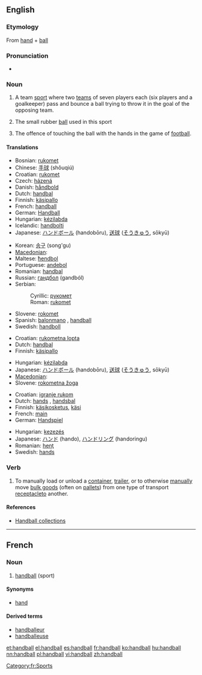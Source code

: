 ==English==

===Etymology===
{{wikipedia}}
From [[hand]] + [[ball]]

===Pronunciation===
* {{audio|en-us-handball.ogg|Audio (US)}}

===Noun===
{{en-noun|s|-}}

# {{sports}} {{uncountable}} A team [[sport]] where two [[teams]] of seven players each (six players and a goalkeeper) pass and bounce a ball trying to throw it in the goal of the opposing team.
# {{countable}} The small rubber [[ball]] used in this sport
# {{football}} {{countable}} The offence of touching the ball with the hands in the game of [[football]].

====Translations====
{{trans-top|sport}}
* Bosnian: [[rukomet]] {{m}}
* Chinese: [[手球]] (shǒuqiú)
* Croatian: [[rukomet]] {{m}}
* Czech: [[házená]] {{f}}
* Danish: [[håndbold]]
* Dutch: [[handbal]] {{n}}
* Finnish: [[käsipallo]]
* French: [[handball]] {{m}}
* German: [[Handball]] {{m}}
* Hungarian: [[kézilabda]]
* Icelandic: [[handbolti]] {{m}}
* Japanese: [[ハンドボール]] (handobōru), [[送球]] ([[そうきゅう]], sōkyū)
{{trans-mid}}
* Korean: [[송구]] (song'gu)
* [[Macedonian]]: {{t|mk|ракомет|m|tr=rákomet|sc=Cyrl}}
* Maltese: [[ħendbol]]
* Portuguese: [[andebol]]
* Romanian: [[handbal]] {{n}}
* Russian: [[гандбол]] (gandból) {{m}}
* Serbian:
*: Cyrillic: [[рукомет]] {{m}}
*: Roman: [[rukomet]] {{m}}
* Slovene: [[rokomet]] {{m}}
* Spanish: [[balonmano]] {{m}}, [[handball]]
* Swedish: [[handboll]] {{c}}
{{trans-bottom}}

{{trans-top|ball}}
* Croatian: [[rukometna lopta]] {{f}}
* Dutch: [[handbal]] {{m}}
* Finnish: [[käsipallo]]
{{trans-mid}}
* Hungarian: [[kézilabda]]
* Japanese: [[ハンドボール]] (handobōru), [[送球]] ([[そうきゅう]], sōkyū)
* [[Macedonian]]: {{t|mk|ракометна топка|f|tr=rakométna tópka|sc=Cyrl}}
* Slovene: [[rokometna žoga]] {{f}}
{{trans-bottom}}

{{trans-top|offence}}
* Croatian: [[igranje rukom]] {{n}}
* Dutch: [[hands]] {{n}}, [[handsbal]] {{m}}
* Finnish: [[käsikosketus]], [[käsi]]
* French: [[main]] {{f}}
* German: [[Handspiel]] {{n}}
{{trans-mid}}
* Hungarian: [[kezezés]]
* Japanese: [[ハンド]] (hando), [[ハンドリング]] (handoringu)
* Romanian: [[henţ]] {{n}}
* Swedish: [[hands]] {{c}}
{{trans-bottom}}

===Verb===
{{en-verb}}

# To manually load or unload a [[container]], [[trailer]], or to otherwise [[manually]] move [[bulk goods]] (often on [[pallets]]) from one type of transport [[receptacle ]]to another.

====References====
*[http://www.woodsiderecycling.co.uk/cardboard_recycling/handball_collections/ Handball collections]
----

==French==

===Noun===
{{fr-noun|m}}

# [[handball]] (sport)

====Synonyms====
*[[hand#French|hand]]

====Derived terms====
*[[handballeur]]
*[[handballeuse]]

[[Category:fr:Sports]]

[[et:handball]]
[[el:handball]]
[[es:handball]]
[[fr:handball]]
[[ko:handball]]
[[hu:handball]]
[[nn:handball]]
[[pl:handball]]
[[vi:handball]]
[[zh:handball]]